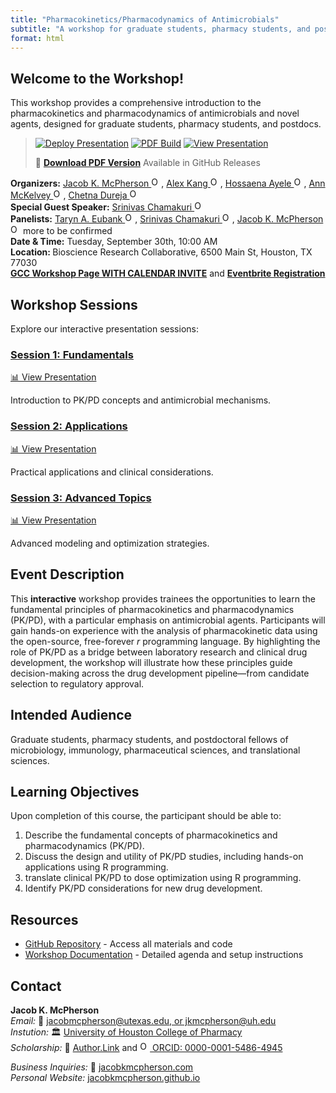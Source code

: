 ```yaml
---
title: "Pharmacokinetics/Pharmacodynamics of Antimicrobials"
subtitle: "A workshop for graduate students, pharmacy students, and postdocs"
format: html
---
```


::: {.hero-banner}
# Welcome to the Workshop!

This workshop provides a comprehensive introduction to the pharmacokinetics and pharmacodynamics of antimicrobials and novel agents, designed for graduate students, pharmacy students, and postdocs.
:::

> [![Deploy
> Presentation](https://github.com/JacobKMcPherson/workshop_pkpd_antimicrobials/actions/workflows/render-and-deploy.yml/badge.svg)](https://github.com/JacobKMcPherson/workshop_pkpd_antimicrobials/actions/workflows/render-and-deploy.yml)
> [![PDF
> Build](https://github.com/JacobKMcPherson/workshop_pkpd_antimicrobials/actions/workflows/pdf-release.yml/badge.svg)](https://github.com/JacobKMcPherson/workshop_pkpd_antimicrobials/actions/workflows/pdf-release.yml)
> [![View
> Presentation](https://img.shields.io/badge/Quarto-Presentation-blue?logo=quarto.png)](https://jacobkmcpherson.github.io/workshop_pkpd_antimicrobials/)
>
> 📄 [**Download PDF
> Version**](https://github.com/JacobKMcPherson/workshop_pkpd_antimicrobials/releases/latest)
> Available in GitHub Releases

**Organizers:**
<a href="https://orcid.org/0000-0001-5486-4945" target="_blank"> Jacob K. McPherson <img src="https://orcid.org/sites/default/files/images/orcid_16x16.png" alt="ORCID iD" width="16" height="16"/></a>,
<a href="https://orcid.org/0000-0001-5314-0961" target="_blank"> Alex Kang <img src="https://orcid.org/sites/default/files/images/orcid_16x16.png" alt="ORCID iD" width="16" height="16"/></a>,
<a href="https://orcid.org/0009-0009-0596-4996" target="_blank"> Hossaena Ayele <img src="https://orcid.org/sites/default/files/images/orcid_16x16.png" alt="ORCID iD" width="16" height="16"/></a>,
<a href="https://orcid.org/0000-0003-4767-8866" target="_blank"> Ann McKelvey <img src="https://orcid.org/sites/default/files/images/orcid_16x16.png" alt="ORCID iD" width="16" height="16"/></a>,
<a href="https://orcid.org/0009-0001-8884-1298" target="_blank"> Chetna Dureja <img src="https://orcid.org/sites/default/files/images/orcid_16x16.png" alt="ORCID iD" width="16" height="16"/></a><br>
**Special Guest Speaker:**
<a href="https://orcid.org/0000-0002-7586-4992" target="_blank"> Srinivas Chamakuri <img src="https://orcid.org/sites/default/files/images/orcid_16x16.png" alt="ORCID iD" width="16" height="16"/></a><br>
**Panelists:**
<a href="https://orcid.org/0000-0002-6645-406X" target="_blank"> Taryn A. Eubank <img src="https://orcid.org/sites/default/files/images/orcid_16x16.png" alt="ORCID iD" width="16" height="16"/></a>,
<a href="https://orcid.org/0000-0002-7586-4992" target="_blank"> Srinivas Chamakuri <img src="https://orcid.org/sites/default/files/images/orcid_16x16.png" alt="ORCID iD" width="16" height="16"/></a>,
<a href="https://orcid.org/0000-0001-5486-4945" target="_blank"> Jacob K. McPherson <img src="https://orcid.org/sites/default/files/images/orcid_16x16.png" alt="ORCID iD" width="16" height="16"/></a>
more to be confirmed<br>
**Date & Time:** Tuesday, September 30th, 10:00 AM <br>
**Location: **Bioscience Research Collaborative, 6500 Main St, Houston, TX 77030<br>
[**GCC Workshop Page WITH CALENDAR INVITE**](https://www.gulfcoastconsortia.org/event/gcc-amr-and-iddd-scholars-workshop-on-pharmacokinetics-and-pharmacodynamics-pk-pd-of-antimicrobials-and-novel-agents-for-trainees/) and [**Eventbrite Registration**](https://www.eventbrite.com/e/gcc-workshop-on-pkpd-of-antimicrobials-novel-agents-for-trainees-tickets-1632238582539?aff=website)<br>


## Workshop Sessions

Explore our interactive presentation sessions:

::: {.grid}

::: {.g-col-md-4 .g-col-12}
### [Session 1: Fundamentals](sessions/session_01/page.html)
[📊 View Presentation](sessions/session_01/template.html){.btn .btn-primary .btn-lg target="_blank"}

Introduction to PK/PD concepts and antimicrobial mechanisms.
:::

::: {.g-col-md-4 .g-col-12}
### [Session 2: Applications](sessions/session_02/page.html)
[📊 View Presentation](sessions/session_02/template.html){.btn .btn-primary .btn-lg target="_blank"}

Practical applications and clinical considerations.
:::

::: {.g-col-md-4 .g-col-12}
### [Session 3: Advanced Topics](sessions/session_03/page.html)
[📊 View Presentation](sessions/session_03/template.html){.btn .btn-primary .btn-lg target="_blank"}

Advanced modeling and optimization strategies.
:::

:::



## Event Description

This **interactive** workshop provides trainees the opportunities to
learn the fundamental principles of pharmacokinetics and
pharmacodynamics (PK/PD), with a particular emphasis on antimicrobial
agents. Participants will gain hands-on experience with the analysis of
pharmacokinetic data using the open-source, free-forever *r* programming
language. By highlighting the role of PK/PD as a bridge between
laboratory research and clinical drug development, the workshop will
illustrate how these principles guide decision-making across the drug
development pipeline—from candidate selection to regulatory approval.

## Intended Audience

Graduate students, pharmacy students, and postdoctoral fellows of
microbiology, immunology, pharmaceutical sciences, and translational
sciences.

## Learning Objectives

Upon completion of this course, the participant should be able to:

1.  Describe the fundamental concepts of pharmacokinetics and
    pharmacodynamics (PK/PD).
2.  Discuss the design and utility of PK/PD studies, including hands-on
    applications using R programming.
3.  translate clinical PK/PD to dose optimization using R programming.
4.  Identify PK/PD considerations for new drug development.



## Resources

- [GitHub Repository](https://github.com/JacobKMcPherson/workshop_pkpd_antimicrobials) - Access all materials and code
- [Workshop Documentation](https://github.com/JacobKMcPherson/workshop_pkpd_antimicrobials/blob/main/README.md) - Detailed agenda and setup instructions

## Contact

**Jacob K. McPherson**  
*Email:* 📧 [jacobmcpherson@utexas.edu, or jkmcpherson@uh.edu](mailto:jacobmcpherson@utexas.edu;jkmcpherson@uh.edu) <br>
*Instution:* 🏛 [University of Houston College of Pharmacy](https://www.uh.edu/pharmacy/) <br>
*Scholarship:* 📝 [Author.Link](https://author.link/JacobKMcPherson) and <a href="https://orcid.org/0000-0001-5486-4945" target="_blank"> <img src="https://orcid.org/sites/default/files/images/orcid_16x16.png" alt="ORCID iD" width="16" height="16"/> ORCID: 0000-0001-5486-4945</a><br>

*Business Inquiries:* 🏢 [jacobkmcpherson.com](https://jacobkmcpherson.com) <br>
*Personal Website:* [jacobkmcpherson.github.io](https://jacobkmcpherson.github.io) <br>
